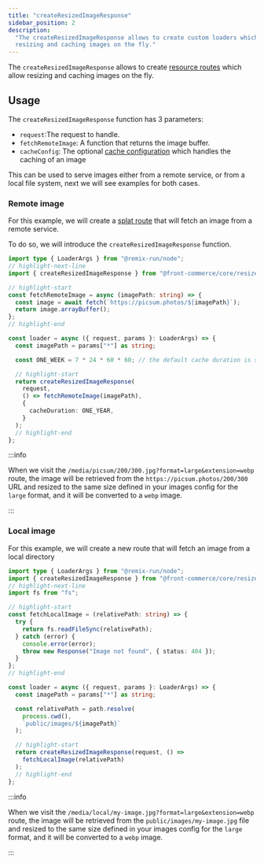 ```yaml
---
title: "createResizedImageResponse"
sidebar_position: 2
description:
  "The createResizedImageResponse allows to create custom loaders which allow
  resizing and caching images on the fly."
---
```


The `createResizedImageResponse` allows to create [resource routes](https://remix.run/docs/en/1.19.3/guides/resource-routes) which allow
resizing and caching images on the fly.

## Usage

The `createResizedImageResponse` function has 3 parameters:

- `request`:The request to handle.
- `fetchRemoteImage`: A function that returns the image buffer.
- `cacheConfig`: The optional
  [cache configuration](https://gitlab.blackswift.cloud/front-commerce/front-commerce/-/blob/fdcbea5288ca66b12e4c839653bcbe033114a3e9/packages/core/resized-image/createResizedImageResponse.ts#L17-22)
  which handles the caching of an image

This can be used to serve images either from a remote service, or from a local
file system, next we will see examples for both cases.

### Remote image

For this example, we will create a
[splat route](https://remix.run/docs/en/1.19.3/file-conventions/route-files-v2#splat-routes)
that will fetch an image from a remote service.

To do so, we will introduce the `createResizedImageResponse` function.

```ts title="/app/routes/media.picsum.$.ts"
import type { LoaderArgs } from "@remix-run/node";
// highlight-next-line
import { createResizedImageResponse } from "@front-commerce/core/resizedImage.server";

// highlight-start
const fetchRemoteImage = async (imagePath: string) => {
  const image = await fetch(`https://picsum.photos/${imagePath}`);
  return image.arrayBuffer();
};
// highlight-end

const loader = async ({ request, params }: LoaderArgs) => {
  const imagePath = params["*"] as string;

  const ONE_WEEK = 7 * 24 * 60 * 60; // the default cache duration is set to one year

  // highlight-start
  return createResizedImageResponse(
    request,
    () => fetchRemoteImage(imagePath),
    {
      cacheDuration: ONE_YEAR,
    }
  );
  // highlight-end
};
```

:::info

When we visit the `/media/picsum/200/300.jpg?format=large&extension=webp` route,
the image will be retrieved from the `https://picsum.photos/200/300` URL and
resized to the same size defined in your images config for the `large` format,
and it will be converted to a `webp` image.

:::

### Local image

For this example, we will create a new route that will fetch an image from a
local directory

```ts title="/app/routes/media.local.$.ts"
import type { LoaderArgs } from "@remix-run/node";
import { createResizedImageResponse } from "@front-commerce/core/resizedImage.server";
// highlight-next-line
import fs from "fs";

// highlight-start
const fetchLocalImage = (relativePath: string) => {
  try {
    return fs.readFileSync(relativePath);
  } catch (error) {
    console.error(error);
    throw new Response("Image not found", { status: 404 });
  }
};
// highlight-end

const loader = async ({ request, params }: LoaderArgs) => {
  const imagePath = params["*"] as string;

  const relativePath = path.resolve(
    process.cwd(),
    `public/images/${imagePath}`
  );

  // highlight-start
  return createResizedImageResponse(request, () =>
    fetchLocalImage(relativePath)
  );
  // highlight-end
};
```

:::info

When we visit the `/media/local/my-image.jpg?format=large&extension=webp` route,
the image will be retrieved from the `public/images/my-image.jpg` file and
resized to the same size defined in your images config for the `large` format,
and it will be converted to a `webp` image.

:::
